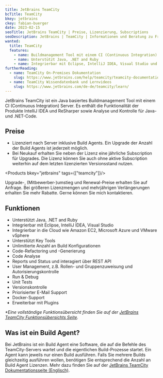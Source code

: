 ```yaml
---
title: JetBrains TeamCity
bcTitle: TeamCity
bkey: jetbrains
ckey: fabian-buerger
date: 2023-02-15
seoTitle: JetBrains TeamCity | Preise, Lizenzierung, Subscriptions
seoDescription: JetBrains | TeamCity | Informationen und Beratung zu Fragen bei Lizenzierung und Kosten.
wanted:
  title: TeamCity
  features:
    - name: Buildmanagement Tool mit einem CI (Continuous Integration) Server
    - name: Unterstützt Java, .NET and Ruby
    - name: Integrierbar mit Eclipse, IntelliJ IDEA, Visual Studio und in die Cloud (Amazon EC2, Microsoft Azure und VMware vSphere)
furtherReading:
  - name: TeamCity On-Premises Dokumentation
    slug: https://www.jetbrains.com/help/teamcity/teamcity-documentation.html
  - name: TeamCity Wissendatenbank und Lernvideos
    slug: https://www.jetbrains.com/de-de/teamcity/learn/
---
```




<Intro>

JetBrains TeamCity ist ein Java basiertes Buildmanagement Tool mit einem CI (Continuous Integration) Server. Es enthält die Funktionalität der Produkte IntelliJ IDEA und ReSharper sowie Analyse und Kontrolle für Java- und .NET-Code.

</Intro>

<TOC />


## Preise

<ArrowList>

- Lizenziert nach Server inklusive Build Agents. Ein Upgrade der Anzahl der Build Agents ist jederzeit möglich.
- Bei Neukauf erhalten Sie neben der Lizenz eine jährliche Subscription für Upgrades. Die Lizenz können Sie auch ohne aktive Subscription weiterhin auf dem letzten lizenzierten Versionsstand nutzen.

</ArrowList>


<Products bkey="jetbrains" tags={["teamcity"]}/>

<GetInTouch>

Upgrade-, (Mitbewerber-)umstieg und Renewal-Preise erhalten Sie auf Anfrage. Bei größeren Lizenzmengen und mehrjährigen Verlängerungen erhalten Sie mehr Rabatte. Gerne können Sie mich kontaktieren.

</GetInTouch>


## Funktionen


- Unterstützt Java, .NET and Ruby
- Integrierbar mit Eclipse, IntelliJ IDEA, Visual Studio
- Integrierbar in die Cloud wie Amazon EC2, Microsoft Azure und VMware vSphere
- Unterstützt Key Tools
- Unlimitierte Anzahl an Build Konfigurationen
- Code-Refactoring und -Generierung
- Code Analyse
- Reports und Status und interagiert über REST API
- User Management, z.B. Rollen- und Gruppenzuweisung und Autorisierungskontrolle
- Run & Debug
- Unit Tests
- Versionskontrolle
- Priorisierter E-Mail Support
- Docker-Support
- Erweiterbar mit Plugins


_*Eine vollständige Funktionsübersicht finden Sie auf der [JetBrains TeamCity Funktionsübersichts Seite](https://www.jetbrains.com/de-de/teamcity/features/)._

## Was ist ein Build Agent?

Bei JetBrains ist ein Build Agent eine Software, die auf die Befehle des TeamCity-Servers wartet und die eigentlichen Build-Prozesse startet. Ein Agent kann jeweils nur einen Build ausführen. Falls Sie mehrere Builds gleichzeitig ausführen wollen, benötigen Sie entsprechend die Anzahl an Build Agent Lizenzen. Mehr dazu finden Sie auf der [JetBrains TeamCity Dokumentationsseite (Englisch)](https://www.jetbrains.com/help/teamcity/build-agent.html).
